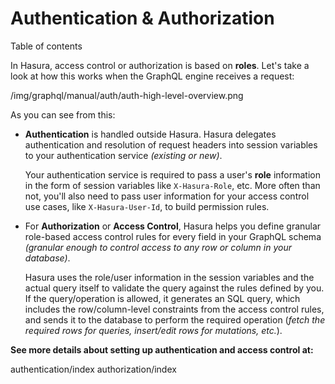 
Authentication & Authorization
==============================

Table of contents

In Hasura, access control or authorization is based on **roles**. Let\'s
take a look at how this works when the GraphQL engine receives a
request:

/img/graphql/manual/auth/auth-high-level-overview.png

As you can see from this:

-   **Authentication** is handled outside Hasura. Hasura delegates
    authentication and resolution of request headers into session
    variables to your authentication service *(existing or new)*.

    Your authentication service is required to pass a user\'s **role**
    information in the form of session variables like `X-Hasura-Role`,
    etc. More often than not, you\'ll also need to pass user information
    for your access control use cases, like `X-Hasura-User-Id`, to build
    permission rules.

-   For **Authorization** or **Access Control**, Hasura helps you define
    granular role-based access control rules for every field in your
    GraphQL schema *(granular enough to control access to any row or
    column in your database)*.

    Hasura uses the role/user information in the session variables and
    the actual query itself to validate the query against the rules
    defined by you. If the query/operation is allowed, it generates an
    SQL query, which includes the row/column-level constraints from the
    access control rules, and sends it to the database to perform the
    required operation (*fetch the required rows for queries,
    insert/edit rows for mutations, etc.*).

**See more details about setting up authentication and access control
at:**

authentication/index authorization/index
